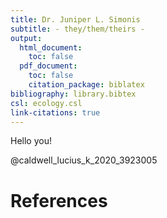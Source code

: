 ```yaml
---
title: Dr. Juniper L. Simonis
subtitle: - they/them/theirs - 
output:
  html_document:
    toc: false
  pdf_document:
    toc: false
    citation_package: biblatex
bibliography: library.bibtex
csl: ecology.csl
link-citations: true
---
```


Hello you!

@caldwell_lucius_k_2020_3923005



# References